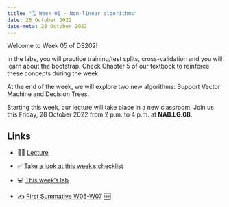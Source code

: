 ---
title: "🗓️ Week 05 - Non-linear algorithms"
date: 28 October 2022
date-meta: 28 October 2022
---

Welcome to Week 05 of DS202!

In the labs, you will practice training/test splits, cross-validation and you will learn about the bootstrap. Check Chapter 5 of our textbook to reinforce these concepts during the week.

At the end of the week, we will explore two new algorithms: Support Vector Machine and Decision Trees. 

Starting this week, our lecture will take place in a new classroom. Join us this Friday, 28 October 2022 from 2 p.m. to 4 p.m. at **NAB.LG.08**.

## Links

- 👨‍🏫 [Lecture](/weeks/week05/lecture.qmd)

- ✅ [Take a look at this week's checklist](/weeks/week05/checklist.qmd)

- 💻 [This week's lab](/weeks/week05/lab.qmd)

- ✍️ [First Summative W05-W07](/assessments/summative1.qmd) 🆕
